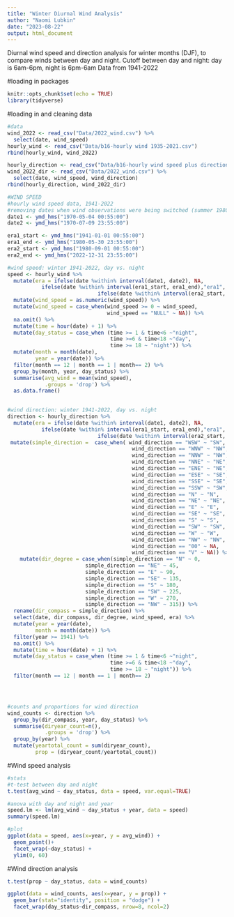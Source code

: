 ```yaml
---
title: "Winter Diurnal Wind Analysis"
author: "Naomi Lubkin"
date: "2023-08-22"
output: html_document
---
```

Diurnal wind speed and direction analysis for winter months (DJF), to compare winds between day and night. 
Cutoff between day and night: day is 6am-6pm, night is 6pm-6am
Data from 1941-2022

#loading in packages
```r
knitr::opts_chunk$set(echo = TRUE)
library(tidyverse)
```

#loading in and cleaning data 
```r
#data
wind_2022 <- read_csv("Data/2022_wind.csv") %>%
  select(date, wind_speed)
hourly_wind <- read_csv("Data/b16-hourly wind 1935-2021.csv")
rbind(hourly_wind, wind_2022)

hourly_direction <- read_csv("Data/b16-hourly wind speed plus direction 1935-2021.csv")
wind_2022_dir <- read_csv("Data/2022_wind.csv") %>%
  select(date, wind_speed, wind_direction)
rbind(hourly_direction, wind_2022_dir)

#WIND SPEED
#hourly wind speed data, 1941-2022
#removing dates when wind observations were being switched (summer 1980) and taken in temp location (may-july 1970)
date1 <- ymd_hms("1970-05-04 00:55:00")
date2 <- ymd_hms("1970-07-09 23:55:00")

era1_start <- ymd_hms("1941-01-01 00:55:00")
era1_end <- ymd_hms("1980-05-30 23:55:00")
era2_start <- ymd_hms("1980-09-01 00:55:00")
era2_end <- ymd_hms("2022-12-31 23:55:00")

#wind speed: winter 1941-2022, day vs. night
speed <- hourly_wind %>%
  mutate(era = ifelse(date %within% interval(date1, date2), NA, 
           ifelse(date %within% interval(era1_start, era1_end),"era1", 
                             ifelse(date %within% interval(era2_start, era2_end), "era2", NA)))) %>%
  mutate(wind_speed = as.numeric(wind_speed)) %>%
  mutate(wind_speed = case_when(wind_speed >= 0 ~ wind_speed,
                                wind_speed == "NULL" ~ NA)) %>% 
  na.omit() %>%
  mutate(time = hour(date) + 1) %>%
  mutate(day_status = case_when (time >= 1 & time<6 ~"night", 
                                 time >=6 & time<18 ~"day", 
                                 time >= 18 ~ "night")) %>%
  mutate(month = month(date), 
         year = year(date)) %>%
  filter(month == 12 | month == 1 | month== 2) %>%
  group_by(month, year, day_status) %>%
  summarise(avg_wind = mean(wind_speed), 
            .groups = 'drop') %>%
  as.data.frame()
  

#wind direction: winter 1941-2022, day vs. night
direction <- hourly_direction %>%
  mutate(era = ifelse(date %within% interval(date1, date2), NA, 
           ifelse(date %within% interval(era1_start, era1_end),"era1", 
                             ifelse(date %within% interval(era2_start, era2_end), "era2", NA)))) %>%
 mutate(simple_direction =  case_when( wind_direction == "WSW" ~ "SW", 
                                        wind_direction == "WNW" ~ "NW", 
                                        wind_direction == "NNW" ~ "NW",
                                        wind_direction == "NNE" ~ "NE",
                                        wind_direction == "ENE" ~ "NE",
                                        wind_direction == "ESE" ~ "SE",
                                        wind_direction == "SSE" ~ "SE",
                                        wind_direction == "SSW" ~ "SW", 
                                        wind_direction == "N" ~ "N",
                                        wind_direction == "NE" ~ "NE",
                                        wind_direction == "E" ~ "E",
                                        wind_direction == "SE" ~ "SE",
                                        wind_direction == "S" ~ "S",
                                        wind_direction == "SW" ~ "SW",
                                        wind_direction == "W" ~ "W",
                                        wind_direction == "NW" ~ "NW", 
                                        wind_direction == "00" ~ NA, 
                                        wind_direction == "V" ~ NA)) %>%
    mutate(dir_degree = case_when(simple_direction == "N" ~ 0,
                         simple_direction == "NE" ~ 45,
                         simple_direction == "E" ~ 90,
                         simple_direction == "SE" ~ 135,
                         simple_direction == "S" ~ 180,
                         simple_direction == "SW" ~ 225,
                         simple_direction == "W" ~ 270,
                         simple_direction == "NW" ~ 315)) %>%
  rename(dir_compass = simple_direction) %>%
  select(date, dir_compass, dir_degree, wind_speed, era) %>%
  mutate(year = year(date), 
         month = month(date)) %>%
  filter(year >= 1941) %>%
  na.omit() %>%
  mutate(time = hour(date) + 1) %>%
  mutate(day_status = case_when (time >= 1 & time<6 ~"night", 
                                 time >=6 & time<18 ~"day", 
                                 time >= 18 ~ "night")) %>%
  filter(month == 12 | month == 1 | month== 2)




#counts and proportions for wind direction
wind_counts <- direction %>%
  group_by(dir_compass, year, day_status) %>%
  summarise(diryear_count=n(),
            .groups = 'drop') %>%
  group_by(year) %>%
  mutate(yeartotal_count = sum(diryear_count),
         prop = (diryear_count/yeartotal_count))

```

#Wind speed analysis
```r
#stats
#t-test between day and night
t.test(avg_wind ~ day_status, data = speed, var.equal=TRUE)

#anova with day and night and year
speed.lm <- lm(avg_wind ~ day_status + year, data = speed)
summary(speed.lm)

#plot
ggplot(data = speed, aes(x=year, y = avg_wind)) +
  geom_point()+
  facet_wrap(~day_status) +
  ylim(0, 60)
```

#Wind direction analysis
```r
t.test(prop ~ day_status, data = wind_counts)

ggplot(data = wind_counts, aes(x=year, y = prop)) +
  geom_bar(stat="identity", position = "dodge") +
  facet_wrap(day_status~dir_compass, nrow=8, ncol=2)

```

